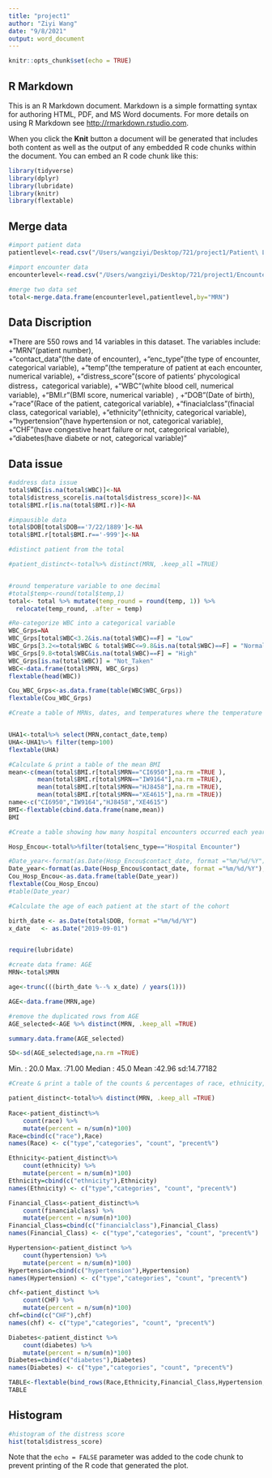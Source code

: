 ```yaml
---
title: "project1"
author: "Ziyi Wang"
date: "9/8/2021"
output: word_document
---
```


```r
knitr::opts_chunk$set(echo = TRUE)
```

## R Markdown

This is an R Markdown document. Markdown is a simple formatting syntax for authoring HTML, PDF, and MS Word documents. For more details on using R Markdown see <http://rmarkdown.rstudio.com>.

When you click the **Knit** button a document will be generated that includes both content as well as the output of any embedded R code chunks within the document. You can embed an R code chunk like this:




```r
library(tidyverse)
library(dplyr)
library(lubridate)
library(knitr)
library(flextable)
```


## Merge data

```r
#import patient data
patientlevel<-read.csv("/Users/wangziyi/Desktop/721/project1/Patient\ Level\ Data.csv")

#import encounter data
encounterlevel<-read.csv("/Users/wangziyi/Desktop/721/project1/Encounter\ Level\ Data.csv")

#merge two data set
total<-merge.data.frame(encounterlevel,patientlevel,by="MRN")
```
## Data Discription

*There are 550 rows and 14 variables in this dataset. The variables include:
+"MRN"(patient number),  
+"contact_data"(the date of encounter), 
+"enc_type"(the type of encounter, categorical variable), 
+"temp"(the temperature of patient at each encounter, numerical variable), 
+"distress_score"(score of patients' phycological distress，categorical variable), 
+"WBC"(white blood cell, numerical variable),
+"BMI.r"(BMI score, numerical variable) , 
+"DOB"(Date of birth), 
+"race"(Race of the patient, categorical variable), 
+"finacialclass"(finacial class, categorical variable),
+"ethnicity"(ethnicity, categorical variable),
+"hypertension"(have hypertension or not, categorical variable),
+"CHF"(have congestive heart failure or not, categorical variable),
+"diabetes(have diabete or not, categorical variable)"

## Data issue
```r
#address data issue
total$WBC[is.na(total$WBC)]<-NA
total$distress_score[is.na(total$distress_score)]<-NA
total$BMI.r[is.na(total$BMI.r)]<-NA

#impausible data
total$DOB[total$DOB=='7/22/1889']<-NA
total$BMI.r[total$BMI.r=='-999']<-NA

```



```r
#distinct patient from the total

#patient_distinct<-total%>% distinct(MRN, .keep_all =TRUE)


#round temperature variable to one decimal
#total$temp<-round(total$temp,1)
total<- total %>% mutate(temp_round = round(temp, 1)) %>% 
  relocate(temp_round, .after = temp)
```


```r
#Re-categorize WBC into a categorical variable
WBC_Grps=NA
WBC_Grps[total$WBC<3.2&is.na(total$WBC)==F] = "Low"
WBC_Grps[3.2<=total$WBC & total$WBC<=9.8&is.na(total$WBC)==F] = "Normal"
WBC_Grps[9.8<total$WBC&is.na(total$WBC)==F] = "High"
WBC_Grps[is.na(total$WBC)] = "Not_Taken"
WBC<-data.frame(total$MRN, WBC_Grps)
flextable(head(WBC))
```

```r
Cou_WBC_Grps<-as.data.frame(table(WBC$WBC_Grps))
flextable(Cou_WBC_Grps)
```

```r
#Create a table of MRNs, dates, and temperatures where the temperature is >100. Organize by MRN


UHA1<-total%>% select(MRN,contact_date,temp)
UHA<-UHA1%>% filter(temp>100)
flextable(UHA)

```

```r

#Calculate & print a table of the mean BMI
mean<-c(mean(total$BMI.r[total$MRN=="CI6950"],na.rm =TRUE ),
        mean(total$BMI.r[total$MRN=="IW9164"],na.rm =TRUE),
        mean(total$BMI.r[total$MRN=="HJ8458"],na.rm =TRUE),
        mean(total$BMI.r[total$MRN=="XE4615"],na.rm =TRUE))
name<-c("CI6950","IW9164","HJ8458","XE4615")
BMI<-flextable(cbind.data.frame(name,mean))
BMI
```


```r
#Create a table showing how many hospital encounters occurred each year

Hosp_Encou<-total%>%filter(total$enc_type=="Hospital Encounter")

#Date_year<-format(as.Date(Hosp_Encou$contact_date, format ="%m/%d/%Y"), "%Y")
Date_year<-format(as.Date(Hosp_Encou$contact_date, format ="%m/%d/%Y"), "%Y")
Cou_Hosp_Encou<-as.data.frame(table(Date_year))
flextable(Cou_Hosp_Encou)
#table(Date_year)
```


```r
#Calculate the age of each patient at the start of the cohort

birth_date <- as.Date(total$DOB, format ="%m/%d/%Y")
x_date   <- as.Date("2019-09-01")


require(lubridate)

#create data frame: AGE
MRN<-total$MRN

age<-trunc(((birth_date %--% x_date) / years(1)))

AGE<-data.frame(MRN,age)

#remove the duplicated rows from AGE
AGE_selected<-AGE %>% distinct(MRN, .keep_all =TRUE)

summary.data.frame(AGE_selected)

SD<-sd(AGE_selected$age,na.rm =TRUE)

```

Min.   : 20.0  Max.   :71.00    Median : 45.0  Mean   :42.96  sd:14.77182

```r
#Create & print a table of the counts & percentages of race, ethnicity, financial class, hypertension, congestive heart failure, and diabetes.

patient_distinct<-total%>% distinct(MRN, .keep_all =TRUE)
  
Race<-patient_distinct%>%
    count(race) %>% 
    mutate(percent = n/sum(n)*100)
Race=cbind(c("race"),Race)
names(Race) <- c("type","categories", "count", "precent%")  

Ethnicity<-patient_distinct%>%
    count(ethnicity) %>% 
    mutate(percent = n/sum(n)*100) 
Ethnicity=cbind(c("ethnicity"),Ethnicity)
names(Ethnicity) <- c("type","categories", "count", "precent%")  

Financial_Class<-patient_distinct%>%
    count(financialclass) %>% 
    mutate(percent = n/sum(n)*100) 
Financial_Class=cbind(c("financialclass"),Financial_Class)
names(Financial_Class) <- c("type","categories", "count", "precent%") 

Hypertension<-patient_distinct %>%
    count(hypertension) %>% 
    mutate(percent = n/sum(n)*100) 
Hypertension=cbind(c("hypertension"),Hypertension)
names(Hypertension) <- c("type","categories", "count", "precent%") 

chf<-patient_distinct %>%
    count(CHF) %>% 
    mutate(percent = n/sum(n)*100) 
chf=cbind(c("CHF"),chf)
names(chf) <- c("type","categories", "count", "precent%") 

Diabetes<-patient_distinct %>%
    count(diabetes) %>% 
    mutate(percent = n/sum(n)*100) 
Diabetes=cbind(c("diabetes"),Diabetes)
names(Diabetes) <- c("type","categories", "count", "precent%")

TABLE<-flextable(bind_rows(Race,Ethnicity,Financial_Class,Hypertension,chf,Diabetes))
TABLE
```

## Histogram 

```r
#histogram of the distress score
hist(total$distress_score)

```


Note that the `echo = FALSE` parameter was added to the code chunk to prevent printing of the R code that generated the plot.
